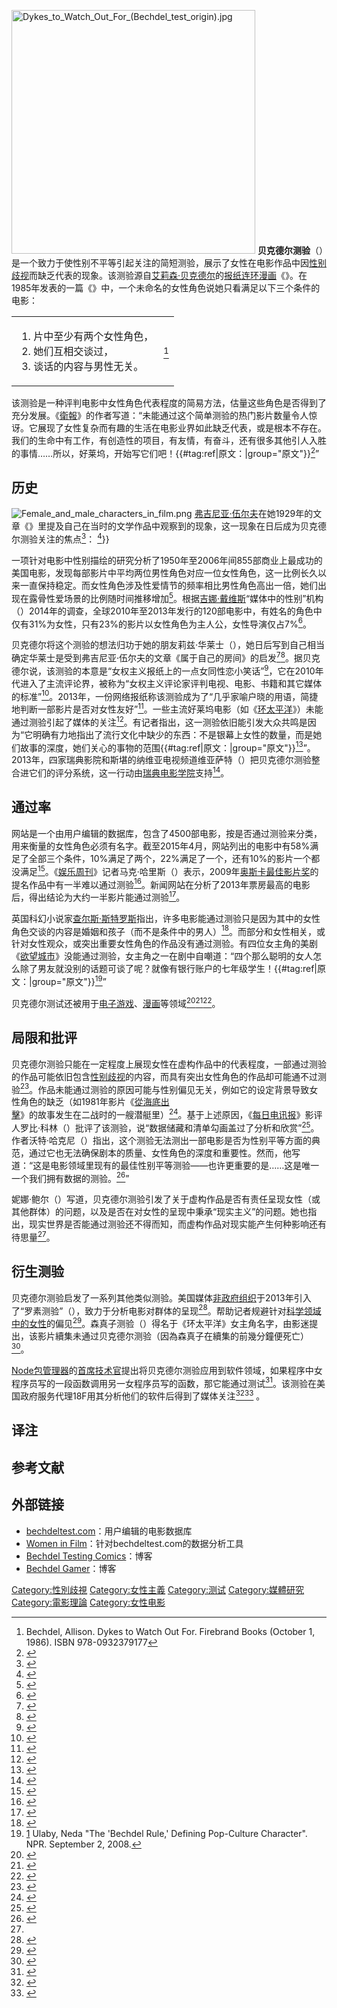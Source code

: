 {{noteTA
|1=zh-cn:弗吉尼亚·伍尔夫; zh-tw:維吉尼亞·吳爾芙; zh-hk:維珍尼亞·吳爾夫;
|2=zh-cn:环太平洋; zh-hk:悍戰太平洋; zh-tw:環太平洋;
}}
[[File:Dykes_to_Watch_Out_For_(Bechdel_test_origin).jpg|390px]]
'''贝克德尔测验'''（{{lang-en|Bechdel test}}）是一个致力于使性别不平等引起关注的简短测验，展示了女性在电影作品中因[[性别歧视|性别歧视]]而缺乏代表的现象。该测验源自[[艾莉森·贝克德尔|艾莉森·贝克德尔]]的[[报纸连环漫画|报纸连环漫画]]《{{lang|en|{{le|Dykes to Watch Out For|Dykes to Watch Out For}}}}》。在1985年发表的一篇《{{lang|en|The Rule}}》中，一个未命名的女性角色说她只看满足以下三个条件的电影：
{| align=left cellspacing=5
|-
|
# 片中至少有两个女性角色，
# 她们互相交谈过，
# 谈话的内容与男性无关。
| 
{{lang|en|
# The movie has to have at least two women in it,
# who talk to each other,
# about something besides a man.}}<ref>Bechdel, Allison. Dykes to Watch Out For. Firebrand Books (October 1, 1986). ISBN 978-0932379177</ref>
|}
{{clear}}
该测验是一种评判电影中女性角色代表程度的简易方法，估量这些角色是否得到了充分发展。《[[衛報|衛報]]》的作者写道：“未能通过这个简单测验的热门影片数量令人惊讶。它展现了女性复杂而有趣的生活在电影业界如此缺乏代表，或是根本不存在。我们的生命中有工作，有创造性的项目，有友情，有奋斗，还有很多其他引人入胜的事情……所以，好莱坞，开始写它们吧！{{#tag:ref|原文：{{lang|en|"It is astonishing the number of popular movies that can't pass this simple test. It demonstrates how [...] women's complex and interesting lives are underrepresented or non existent in the film industry. We have jobs, creative projects, friendships and struggles among many other things that are actually interesting in our lives... so Hollywood, start writing about it!"}}|group="原文"}}<ref>{{cite web |url=http://www.theguardian.com/science/punctuated-equilibrium/2010/nov/24/2 |author=GrrlScientist |title=The Bechdel Test |publisher=The Guardian |date=2010-11-24 |accessdate=2015-06-04 |archiveurl=https://web.archive.org/web/20150518160829/http://www.theguardian.com/science/punctuated-equilibrium/2010/nov/24/2 |archivedate=2015-05-18 |dead-url=no }}</ref>”

== 历史 ==
[[File:Female_and_male_characters_in_film.png|thumb]]
[[弗吉尼亚·伍尔夫|弗吉尼亚·伍尔夫]]在她1929年的文章《{{le|属于自己的房间|A Room of One's Own}}》里提及自己在当时的文学作品中观察到的现象，这一现象在日后成为贝克德尔测验关注的焦点<ref>{{cite news|title=Bechdel-Test: Frauen spielen keine Rolle|url=http://kurier.at/kultur/4506969-bechdel-test-frauen-spielen-keine-rolle.php|accessdate=2015-06-04|newspaper=Kurier|date=8 August 2012|deadurl=yes|archiveurl=https://web.archive.org/web/20120815181554/http://kurier.at/kultur/4506969-bechdel-test-frauen-spielen-keine-rolle.php|archivedate=2012-08-15}}</ref>：
{{Cquote|快速回想起那些能占满一个壮观画廊的虚构女性，我认为她们之间的关系太过简单了。……我试图从自己的阅读经历中举出一个‘两位女性是朋友’的例子。……她们有时是母亲，有时是女儿。但几乎无一例外的是，她们的身份是由和男性的关系展现的。{{#tag:ref|原文：{{lang|en|"All these relationships between women, I thought, rapidly recalling the splendid gallery of fictitious women, are too simple. [...] And I tried to remember any case in the course of my reading where two women are represented as friends. [...] They are now and then mothers and daughters. But almost without exception they are shown in their relation to men."}}|group="原文"}}<ref>{{cite web|last=Woolf|first=Virginia|title=A Room of One's Own: Chapter 5|url=http://ebooks.adelaide.edu.au/w/woolf/virginia/w91r/complete.html|work=The University of Adelaide Library|publisher=University of Adelaide Press|accessdate=2015-06-04|authorlink=Virginia Woolf|editor=Thomas, Stephen|archive-url=https://web.archive.org/web/20130121185826/http://ebooks.adelaide.edu.au/w/woolf/virginia/w91r/complete.html|archive-date=2013-01-21|dead-url=yes}}</ref>}}

一项针对电影中性别描绘的研究分析了1950年至2006年间855部商业上最成功的美国电影，发现每部影片中平均两位男性角色对应一位女性角色，这一比例长久以来一直保持稳定。而女性角色涉及性爱情节的频率相比男性角色高出一倍，她们出现在露骨性爱场景的比例随时间推移增加<ref>{{cite journal|url=http://linkinghub.elsevier.com/retrieve/pii/S1054139X12000699|pages=73–79|title=Trends of Sexual and Violent Content by Gender in Top-Grossing U.S. Films, 1950–2006|journal=Journal of Adolescent Health|volume=51|issue=1|accessdate=2018-04-02|doi=10.1016/j.jadohealth.2012.02.006|author=Amy Bleakley, Patrick E. Jamieson, Daniel Romer|archive-date=2018-06-15|archive-url=https://web.archive.org/web/20180615223520/https://linkinghub.elsevier.com/retrieve/pii/S1054139X12000699|dead-url=no}}</ref>。根据[[吉娜·戴维斯|吉娜·戴维斯]]“媒体中的性别”机构（{{lang|en|Geena Davis Institute on Gender in Media}}）2014年的调查，全球2010年至2013年发行的120部电影中，有姓名的角色中仅有31%为女性，只有23%的影片以女性角色为主人公，女性导演仅占7%<ref>{{cite web |url=http://seejane.org/wp-content/uploads/gender-bias-without-borders-executive-summary.pdf |title=An Investigation of Female Characters in Popular Films Across 11 Countries |publisher=Geena Davis Institute on Gender in Media |last=Smith |first=Stacy |accessdate=2015-06-04 |archive-date=2015-04-29 |archive-url=https://web.archive.org/web/20150429212513/http://seejane.org/wp-content/uploads/gender-bias-without-borders-executive-summary.pdf |dead-url=no }}</ref>。

贝克德尔将这个测验的想法归功于她的朋友莉兹·华莱士（{{lang|en|Liz Wallace}}），她日后写到自己相当确定华莱士是受到弗吉尼亚·伍尔夫的文章《属于自己的房间》的启发<ref name="New Yorker 11 April 2011">{{Cite journal |last1=Friend |first1=Tad |authorlink=Tad Friend |date=11 April 2011 |title=Funny Like a Guy: Anna Faris and Hollywood's woman problem |journal=The New Yorker |publisher=Condé Nast |page=55 |url=http://www.newyorker.com/reporting/2011/04/11/110411fa_fact_friend |accessdate=2015-06-04 |archiveurl=https://web.archive.org/web/20140701095828/http://www.newyorker.com/reporting/2011/04/11/110411fa_fact_friend |archivedate=2014-07-01 |dead-url=no }}</ref><ref>{{cite web|last=Bechdel|first=Alison|title=Testy|url=http://dykestowatchoutfor.com/testy|work=Dykes to Watch Out For|accessdate=2015-06-04|date=2013-11-08|archiveurl=https://web.archive.org/web/20150404002314/http://dykestowatchoutfor.com/testy|archivedate=2015-04-04|dead-url=no}}</ref>。据贝克德尔说，该测验的本意是“女权主义报纸上的一点女同性恋小笑话”<ref name="San Diego City Beat 23 July 2014">{{cite news|last1=Morlan|first1=Kinsee|title=Comic-Con vs. the Bechdel Test|url=http://www.sdcitybeat.com/sandiego/article-13243-comic-con-vs-the-bechdel-test.html|accessdate=2015-06-04|work=San Diego City Beat|date=2014-06-23|archiveurl=https://web.archive.org/web/20150316161800/http://www.sdcitybeat.com/sandiego/article-13243-comic-con-vs-the-bechdel-test.html|archivedate=2015-03-16|dead-url=no}}</ref>，它在2010年代进入了主流评论界，被称为“女权主义评论家评判电视、电影、书籍和其它媒体的标准”<ref>{{cite book|last=Steiger|first=Kay|editor-first=James|editor-last=Lowder|title=Triumph of The Walking Dead|chapter=No Clean Slate: Unshakeable race and gender politics in ''The Walking Dead''|year=2011|publisher=BenBella Books|isbn=9781936661138|page=104|url=http://books.google.com/books?id=Lz3fp1fVw90C&pg=PA104&lpg=PA104|accessdate=2014-04-20|archive-date=2014-06-17|archive-url=https://web.archive.org/web/20140617230704/http://books.google.com/books?id=Lz3fp1fVw90C&pg=PA104&lpg=PA104|dead-url=no}}</ref>。2013年，一份网络报纸称该测验成为了“几乎家喻户晓的用语，简捷地判断一部影片是否对女性友好”<ref name="The Daily Dot 18 August 2013">{{cite news|last=Romano|first=Aja|title=The Mako Mori Test: 'Pacific Rim' inspires a Bechdel Test alternative|url=http://www.dailydot.com/fandom/mako-mori-test-bechdel-pacific-rim/|accessdate=2015-06-04|newspaper=The Daily Dot|date=2013-08-18|archiveurl=https://web.archive.org/web/20150428043656/http://www.dailydot.com/fandom/mako-mori-test-bechdel-pacific-rim/|archivedate=2015-04-28|dead-url=no}}</ref>。一些主流好莱坞电影（如《[[环太平洋_(电影)|环太平洋]]》）未能通过测验引起了媒体的关注<ref name="Metro 18 July 2013">{{cite news|last=McGuinness|first=Ross|title=The Bechdel test and why Hollywood is a man's, man's, man's world|url=http://metro.co.uk/2013/07/18/movie-lovers-hit-back-at-hollywood-misogyny-with-the-bechdel-test-3886103/|accessdate=2015-06-04|newspaper=Metro|date=2013-07-18|archiveurl=https://web.archive.org/web/20150317020248/http://metro.co.uk/2013/07/18/movie-lovers-hit-back-at-hollywood-misogyny-with-the-bechdel-test-3886103/|archivedate=2015-03-17|dead-url=no}}</ref>。有记者指出，这一测验依旧能引发大众共鸣是因为“它明确有力地指出了流行文化中缺少的东西：不是银幕上女性的数量，而是她们故事的深度，她们关心的事物的范围{{#tag:ref|原文：{{lang|en|"it articulates something often missing in popular culture: not the number of women we see on screen, but the depth of their stories, and the range of their concerns."}}|group="原文"}}<ref>{{cite web |url=http://www.npr.org/templates/story/story.php?storyId=94202522 |title=The 'Bechdel Rule,' Defining Pop-Culture Character |last=Ulaby |first=Neda |date=2008-09-02 |accessdate=2015-06-04 |archiveurl=https://web.archive.org/web/20150403192958/http://www.npr.org/templates/story/story.php?storyId=94202522 |archivedate=2015-04-03 |dead-url=no }}</ref>”。2013年，四家瑞典影院和斯堪的纳维亚电视频道维亚萨特（{{lang|en|Viasat Film}}）把贝克德尔测验整合进它们的评分系统，这一行动由[[瑞典电影学院|瑞典电影学院]]支持<ref name="G">{{cite news |agency=Associated Press |url=http://www.theguardian.com/world/2013/nov/06/swedish-cinemas-bechdel-test-films-gender-bias |title=Swedish cinemas take aim at gender bias with Bechdel test rating |work=The Guardian |date=November 6, 2013 |archiveurl=https://web.archive.org/web/20150518091210/http://www.theguardian.com/world/2013/nov/06/swedish-cinemas-bechdel-test-films-gender-bias |archivedate=2015-05-18 |accessdate=2015-06-04 |dead-url=no }}</ref>。

== 通过率 ==
网站{{lang|en|bechdeltest.com}}是一个由用户编辑的数据库，包含了4500部电影，按是否通过测验来分类，用来衡量的女性角色必须有名字。截至2015年4月，网站列出的电影中有58%满足了全部三个条件，10%满足了两个，22%满足了一个，还有10%的影片一个都没满足<ref>{{cite web |title=Statistics |url=http://bechdeltest.com/statistics/ |work=bechdeltest.com |accessdate=2015-06-04 |archive-date=2016-03-29 |archive-url=https://web.archive.org/web/20160329132437/http://bechdeltest.com/statistics |dead-url=no }}</ref>。《[[娱乐周刊|娱乐周刊]]》记者马克·哈里斯（{{lang|en|Mark Harris}}）表示，2009年[[奥斯卡最佳影片奖|奥斯卡最佳影片奖]]的提名作品中有一半难以通过测验<ref name="EW 6 August 2010">{{cite news |last=Harris |first=Mark |title=I Am Woman. Hear Me... Please! |url=http://www.ew.com/ew/article/0,,20408121,00.html |accessdate=2015-06-04 |newspaper=[[Entertainment_Weekly|Entertainment Weekly]] |date=2010-08-06 |archive-date=2012-04-22 |archive-url=https://web.archive.org/web/20120422144555/http://www.ew.com/ew/article/0,,20408121,00.html |dead-url=no }}</ref>。新闻网站{{lang|en|{{le|Vocativ|Vocativ}}}}在分析了2013年票房最高的电影后，得出结论为大约一半影片能通过测验<ref name="Vocativ 2014">{{cite news |last1= Sharma |first1= Versha |last2= Sender |first2= Hanna |title= Hollywood Movies With Strong Female Roles Make More Money |url= http://www.vocativ.com/01-2014/hollywood-movies-strong-female-roles-make-money/ |accessdate= 2 January 2014 |newspaper= Vocativ |date= 2 January 2014 |deadurl= yes |archiveurl= https://web.archive.org/web/20140103011915/http://www.vocativ.com/01-2014/hollywood-movies-strong-female-roles-make-money/ |archivedate= 2014年1月3日 }}</ref>。

英国科幻小说家[[查尔斯·斯特罗斯|查尔斯·斯特罗斯]]指出，许多电影能通过测验只是因为其中的女性角色交谈的内容是婚姻和孩子（而不是条件中的男人）<ref name="Power 2009">{{cite book |last=Power |first=Nina |title=One-dimensional woman |year=2009 |publisher=Zero Books |isbn=1846942411 |pages=39 et seq. |url=http://books.google.com/books?id=u3gDWJEJblEC&pg=PA39 |accessdate=2014-04-20 |archive-date=2014-07-01 |archive-url=https://web.archive.org/web/20140701221436/http://books.google.com/books?id=u3gDWJEJblEC&pg=PA39 |dead-url=no }}</ref>。而部分和女性相关，或针对女性观众，或突出重要女性角色的作品没有通过测验。有四位女主角的美剧《[[欲望城市|欲望城市]]》没能通过测验，女主角之一在剧中自嘲道：“四个那么聪明的女人怎么除了男友就没别的话题可谈了呢？就像有银行账户的七年级学生！{{#tag:ref|原文：{{lang|en|How does it happen that four such smart women have nothing to talk about but boyfriends? It's like seventh grade with bank accounts!"}}|group="原文"}}<ref>[http://www.npr.org/templates/story/story.php?storyId=94202522] {{Wayback|url=http://www.npr.org/templates/story/story.php?storyId=94202522 |date=20150403192958 }} Ulaby, Neda "The 'Bechdel Rule,' Defining Pop-Culture Character". NPR. September 2, 2008.</ref>”

贝克德尔测试还被用于[[电子游戏|电子游戏]]、[[漫画|漫画]]等领域<ref>{{cite book |last=Anthropy |first=Anna |title=Rise of the videogame zinesters: How freaks, normals, amateurs, artists, dreamers, dropouts, queers, housewives, and people like you are taking back an art form |year=2012 |publisher=Seven Stories Press |isbn=9781609803735 |url=http://books.google.com/books?id=nc3GRXqgPZ8C&lpg=PT7 |edition=Seven Stories Press 1st |accessdate=2014-04-20 |archive-date=2014-07-01 |archive-url=https://web.archive.org/web/20140701231617/http://books.google.com/books?id=nc3GRXqgPZ8C&lpg=PT7 |dead-url=no }}</ref><ref>{{cite news |last=Agnello |first=Anthony John |title=Something other than a man: 15 games that pass the Bechdel Test |url=http://gameological.com/2012/07/something-other-than-a-man-15-games-that-pass-the-bechdel-test/ |accessdate=2015-06-04 |work=Gameological |date=2012-07-18 |archive-url=https://web.archive.org/web/20120723010634/http://gameological.com/2012/07/something-other-than-a-man-15-games-that-pass-the-bechdel-test/ |archive-date=2012-07-23 |dead-url=yes }}</ref><ref name="MTV Geek! 22 February 2012">{{cite news |last=Zalben |first=Alex |title=''Witchblade''/''Red Sonja #1'' Passes The Bechdel Test |url=http://geek-news.mtv.com/2012/02/22/witchbladered-sonja-1-passes-the-bechdel-test-advance-review/ |accessdate=2015-06-04 |newspaper=MTV Geek! |date=2012-02-22 |archive-date=2012-05-15 |archive-url=https://web.archive.org/web/20120515212018/http://geek-news.mtv.com/2012/02/22/witchbladered-sonja-1-passes-the-bechdel-test-advance-review/ |dead-url=no }}</ref>。

== 局限和批评 ==
贝克德尔测验只能在一定程度上展现女性在虚构作品中的代表程度，一部通过测验的作品可能依旧包含[[性别歧视|性别歧视]]的内容，而具有突出女性角色的作品却可能通不过测验<ref name="ok">{{cite news |url=http://www.oudaily.com/l_and_a/arts_and_entertainment/column-bechdel-rule-still-applies-to-portrayal-of-women-in/article_d3dc6a7d-8fcb-589c-885a-649fe33db5e1.html |first=Sarah |last=Wilson |date=2012-06-28 |publisher=The Oklahoma Daily |title=Bechdel Rule still applies to portrayal of women in films |accessdate=2015-06-04 |archive-date=2014-08-22 |archive-url=https://web.archive.org/web/20140822163316/http://www.oudaily.com/l_and_a/arts_and_entertainment/column-bechdel-rule-still-applies-to-portrayal-of-women-in/article_d3dc6a7d-8fcb-589c-885a-649fe33db5e1.html |dead-url=no }}</ref>。作品未能通过测验的原因可能与性别偏见无关，例如它的设定背景导致女性角色的缺乏（如1981年影片《[[從海底出擊|從海底出擊]]》的故事发生在二战时的一艘潜艇里）<ref name="antipope">{{cite web|last=Stross|first=Charles|title=Bechdel's Law|url=http://www.antipope.org/charlie/blog-static/2008/07/bechdels_law.html|work=Charlie's Diary|date=2008-07-28|authorlink=Charles Stross|accessdate=2012-07-26|archive-date=2012-08-25|archive-url=https://web.archive.org/web/20120825143125/http://www.antipope.org/charlie/blog-static/2008/07/bechdels_law.html|dead-url=yes}}</ref>。基于上述原因，《[[每日电讯报|每日电讯报]]》影评人罗比·科林（{{lang|en|Robbie Collin}}）批评了该测验，说“数据储藏和清单勾画盖过了分析和欣赏”<ref>{{cite news|last=Collin|first=Robbie|title=Bechdel test is damaging to the way we think about film|url=http://www.telegraph.co.uk/culture/film/10450463/Bechdel-test-is-damaging-to-the-way-we-think-about-film.html|accessdate=2015-06-04|newspaper=The Telegraph|date=2013-11-15|archive-date=2015-03-22|archive-url=https://web.archive.org/web/20150322190135/http://www.telegraph.co.uk/culture/film/10450463/Bechdel-test-is-damaging-to-the-way-we-think-about-film.html|dead-url=no}}</ref>。作者沃特·哈克尼（{{lang|en|Walt Hickey}}）指出，这个测验无法测出一部电影是否为性别平等方面的典范，通过它也无法确保剧本的质量、女性角色的深度和重要性。然而，他写道：“这是电影领域里现有的最佳性别平等测验——也许更重要的是……这是唯一一个我们拥有数据的测验。<ref>{{cite news |newspaper= FiveThirtyEight |first= Walt |last= Hickey |title= The Dollar-And-Cents Case Against Hollywood's Exclusion of Women |date= 2014-04-01 |url= http://fivethirtyeight.com/features/the-dollar-and-cents-case-against-hollywoods-exclusion-of-women/ |accessdate= 2015-06-04 |archive-date= 2014-04-08 |archive-url= https://web.archive.org/web/20140408002110/http://fivethirtyeight.com/features/the-dollar-and-cents-case-against-hollywoods-exclusion-of-women/ |dead-url= no }}</ref>”

妮娜·鲍尔（{{lang|en|Nina Power}}）写道，贝克德尔测验引发了关于虚构作品是否有责任呈现女性（或其他群体）的问题，以及是否在对女性的呈现中秉承“现实主义”的问题。她也指出，现实世界是否能通过测验还不得而知，而虚构作品对现实能产生何种影响还有待思量<ref name="Power 2009" />。

== 衍生测验 ==
贝克德尔测验启发了一系列其他类似测验。美国{{lang|en|[[LGBT|LGBT]]}}媒体[[非政府组织|非政府组织]]{{lang|en|[[GLAAD|GLAAD]]}}于2013年引入了“罗素测验”（{{lang|en|Russo test}}），致力于分析电影对{{lang|en|LGBT}}群体的呈现<ref>{{cite web |title=GLAAD introduces 'Studio Responsibility Index', report on LGBT images in films released by 'Big Six' studios |url=http://www.glaad.org/releases/glaad-introduces-studio-responsibility-index-report-lgbt-images-films-released-big-six |date=2013-08-20 |publisher=GLAAD |accessdate=2015-06-04 |archiveurl=https://web.archive.org/web/20150317104130/http://www.glaad.org/releases/glaad-introduces-studio-responsibility-index-report-lgbt-images-films-released-big-six |archivedate=2015-03-17 |dead-url=no }}</ref>。{{le|芬克拜纳测验|Finkbeiner test}}帮助记者规避针对[[科学领域中的女性|科学领域中的女性]]的偏见<ref name="CJR 22 March 2013">{{cite news |last=Brainard |first=Curtis |title='The Finkbeiner Test' Seven rules to avoid gratuitous gender profiles of female scientists |url=http://www.cjr.org/the_observatory/finkbeiner_test_gender_gap_fem.php?page=all |accessdate=2015-06-04 |newspaper=Columbia Journalism Review |date=2013-03-22 |archive-date=2013-04-04 |archive-url=https://web.archive.org/web/20130404081830/http://www.cjr.org/the_observatory/finkbeiner_test_gender_gap_fem.php?page=all |dead-url=no }}</ref>。森真子测验（{{lang|en|Mako Mori test}}）得名于《环太平洋》女主角名字，由影迷提出，该影片續集未通过贝克德尔测验（因為森真子在續集的前幾分鐘便死亡）<ref>{{cite web |last=Klee |first=Miles |url=http://www.dailydot.com/fandom/mako-mori-test-bechdel-pacific-rim/ |title=The Mako Mori Test: 'Pacific Rim' inspires a Bechdel Test alternative |publisher=Dailydot.com |date=2013-08-18 |accessdate=2015-06-04 |archiveurl=https://web.archive.org/web/20150428043656/http://www.dailydot.com/fandom/mako-mori-test-bechdel-pacific-rim/ |archivedate=2015-04-28 |dead-url=no }}</ref>。

[[Node包管理器|Node包管理器]]的[[首席技术官|首席技术官]]提出将贝克德尔测验应用到软件领域，如果程序中女程序员写的一段函数调用另一女程序员写的函数，那它能通过测试<ref>{{Cite tweet |user=seldo |author=Laurie Voss |number=571453200093437952 |date=2015-02-27 |title=Does your project pass the Bechdel test? To pass, a function written by a woman dev must call a function written by another woman dev.}}</ref>。该测验在美国政府服务代理18F用其分析他们的软件后得到了媒体关注<ref>{{Citation |title=There's Now A Bechdel Test For The Tech World |url=http://thinkprogress.org/culture/2015/03/19/3635965/tech-version-bechdel-test-often-code-written-women/ |first=Lauren C. |last=Williams |date=2015-03-19 |publisher=ThinkProgress |access-date=2015-06-04 |archive-url=https://web.archive.org/web/20150324175716/http://thinkprogress.org/culture/2015/03/19/3635965/tech-version-bechdel-test-often-code-written-women/ |archive-date=2015-03-24 |dead-url=yes }}</ref><ref>{{Citation |title=A Bechdel Test for Tech? |url=http://news.dice.com/2015/03/24/a-bechdel-test-for-tech/ |first=Nick |last=Kolakowski |date=2015-03-24 |publisher=Dice.com |accessdate=2015-06-04 |archive-date=2015-04-28 |archive-url=https://web.archive.org/web/20150428030524/http://news.dice.com/2015/03/24/a-bechdel-test-for-tech/ |dead-url=no }}</ref> 。

== 译注 ==
{{refbegin}}
{{reflist|group="原文"}}
{{refend}}

== 参考文献 ==
{{Reflist|2}}

==外部链接==
*[http://bechdeltest.com/ bechdeltest.com]{{Wayback|url=http://bechdeltest.com/ |date=20160330043819 }}：用户编辑的电影数据库{{en}}
*[http://women-in-film.silk.co/ Women in Film]{{Wayback|url=http://women-in-film.silk.co/ |date=20150708184409 }}：针对bechdeltest.com的数据分析工具{{en}}
*[http://bechdeltestingcomics.tumblr.com/ Bechdel Testing Comics]{{Wayback|url=http://bechdeltestingcomics.tumblr.com/ |date=20140421051319 }}：博客{{en}}
*[http://bechdelgamer.wordpress.com/ Bechdel Gamer]{{Wayback|url=http://bechdelgamer.wordpress.com/ |date=20120115230923 }}：博客{{en}}

[[Category:性別歧視|Category:性別歧視]]
[[Category:女性主義|Category:女性主義]]
[[Category:测试|Category:测试]]
[[Category:媒體研究|Category:媒體研究]]
[[Category:電影理論|Category:電影理論]]
[[Category:女性电影|Category:女性电影]]